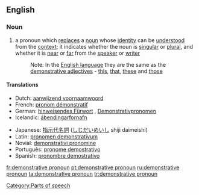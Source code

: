 ==English==

===Noun===

{{en-noun|sg=[[demonstrative]] [[pronoun]]}}

# {{grammar}} a pronoun which [[replace]]s a [[noun]] whose [[identity]] can be [[understood]] from the [[context]]; it indicates whether the noun is [[singular]] or [[plural]], and whether it is [[near]] or [[far]] from the [[speaker]] or [[writer]]
#:Note: In the [[English language]] they are the same as the [[demonstrative adjective]]s - [[this]], [[that]], [[these]] and [[those]]

====Translations====
{{top}}
*Dutch: [[aanwijzend voornaamwoord]] {{n}}
*French: [[pronom démonstratif]] {{m}}
*German: [[hinweisendes Fürwort]] {{n}}, [[Demonstrativpronomen]] {{n}}
*Icelandic: [[ábendingarfornafn]] {{n}}
{{mid}}
*Japanese: [[指示代名詞]] ([[しじだいめいし]] shiji daimeishi)
*Latin: [[pronomen demonstrativum]]
*Novial: [[demonstrativi pronomine]]
*Português: [[pronome demostrativo]] {{m}}
*Spanish: [[pronombre demostrativo]] {{m}}
{{bottom}}

[[Category:Parts of speech]]

[[fr:demonstrative pronoun]]
[[pt:demonstrative pronoun]]
[[ru:demonstrative pronoun]]
[[ta:demonstrative pronoun]]
[[tr:demonstrative pronoun]]
